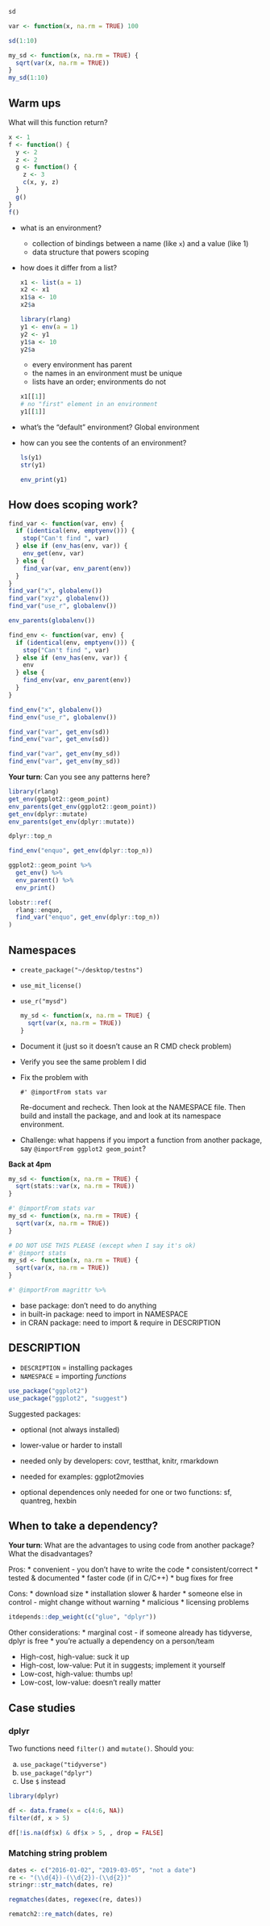 ```r
sd

var <- function(x, na.rm = TRUE) 100

sd(1:10)

my_sd <- function(x, na.rm = TRUE) {
  sqrt(var(x, na.rm = TRUE))
}
my_sd(1:10)
```


## Warm ups

What will this function return?

```r
x <- 1
f <- function() {
  y <- 2
  z <- 2
  g <- function() {
    z <- 3
    c(x, y, z)
  }
  g()
}
f()
```

*   what is an environment?
    * collection of bindings between a name (like `x`) and a value (like 1)
    * data structure that powers scoping

*   how does it differ from a list?
    
    ```r
    x1 <- list(a = 1)
    x2 <- x1
    x1$a <- 10
    x2$a
    
    library(rlang)
    y1 <- env(a = 1)
    y2 <- y1
    y1$a <- 10
    y2$a
    ```

    * every environment has parent
    * the names in an environment must be unique
    * lists have an order; environments do not
    
    ```r
    x1[[1]]
    # no "first" element in an environment
    y1[[1]]
    ```

*   what's the "default" environment? Global environment

*   how can you see the contents of an environment?

    ```r
    ls(y1)
    str(y1)
    
    env_print(y1)
    ```

## How does scoping work?

```r
find_var <- function(var, env) {
  if (identical(env, emptyenv())) {
    stop("Can't find ", var)
  } else if (env_has(env, var)) {
    env_get(env, var)
  } else {
    find_var(var, env_parent(env))
  }
}
find_var("x", globalenv())
find_var("xyz", globalenv())
find_var("use_r", globalenv())

env_parents(globalenv())
```

```r
find_env <- function(var, env) {
  if (identical(env, emptyenv())) {
    stop("Can't find ", var)
  } else if (env_has(env, var)) {
    env
  } else {
    find_env(var, env_parent(env))
  }
}

find_env("x", globalenv())
find_env("use_r", globalenv())
```

```r
find_var("var", get_env(sd))
find_env("var", get_env(sd)) 

find_var("var", get_env(my_sd))
find_env("var", get_env(my_sd)) 
```

**Your turn**: Can you see any patterns here?

```r
library(rlang)
get_env(ggplot2::geom_point)
env_parents(get_env(ggplot2::geom_point))
get_env(dplyr::mutate)
env_parents(get_env(dplyr::mutate))
```


```r
dplyr::top_n

find_env("enquo", get_env(dplyr::top_n))

ggplot2::geom_point %>% 
  get_env() %>% 
  env_parent() %>% 
  env_print()

lobstr::ref(
  rlang::enquo,
  find_var("enquo", get_env(dplyr::top_n))
)
```

## Namespaces

* `create_package("~/desktop/testns")`
* `use_mit_license()`
* `use_r("mysd")`

    ```r
    my_sd <- function(x, na.rm = TRUE) {
      sqrt(var(x, na.rm = TRUE))
    }
    ```

* Document it (just so it doesn't cause an R CMD check problem)
* Verify you see the same problem I did
* Fix the problem with 

    ```
    #' @importFrom stats var
    ```
    
    Re-document and recheck. 
    Then look at the NAMESPACE file.
    Then build and install the package, and and look at its namespace environment.

* Challenge: what happens if you import a function from another package,
  say `@importFrom ggplot2 geom_point`?

**Back at 4pm**


```r
my_sd <- function(x, na.rm = TRUE) {
  sqrt(stats::var(x, na.rm = TRUE))
}

#' @importFrom stats var
my_sd <- function(x, na.rm = TRUE) {
  sqrt(var(x, na.rm = TRUE))
}

# DO NOT USE THIS PLEASE (except when I say it's ok)
#' @import stats
my_sd <- function(x, na.rm = TRUE) {
  sqrt(var(x, na.rm = TRUE))
}

#' @importFrom magrittr %>%
```

* base package: don't need to do anything
* in built-in package: need to import in NAMESPACE
* in CRAN package: need to import & require in DESCRIPTION

## DESCRIPTION

* `DESCRIPTION` = installing packages
* `NAMESPACE` = importing _functions_

```r
use_package("ggplot2")
use_package("ggplot2", "suggest")
```

Suggested packages:

* optional (not always installed)
* lower-value or harder to install

* needed only by developers: covr, testthat, knitr, rmarkdown
* needed for examples: ggplot2movies
* optional dependences only needed for one or two functions:
  sf, quantreg, hexbin
  
## When to take a dependency?

**Your turn**: What are the advantages to using code from another package? What the disadvantages?

Pros:
* convenient - you don't have to write the code
* consistent/correct
* tested & documented
* faster code (if in C/C++)
* bug fixes for free

Cons:
* download size
* installation slower & harder 
* someone else in control - might change without warning
* malicious
* licensing problems

```r
itdepends::dep_weight(c("glue", "dplyr"))
```

Other considerations:
* marginal cost - if someone already has tidyverse, dplyr is free
* you're actually a dependency on a person/team

* High-cost, high-value: suck it up
* High-cost, low-value: Put it in suggests; implement it yourself
* Low-cost, high-value: thumbs up!
* Low-cost, low-value: doesn't really matter

## Case studies

### dplyr 

Two functions need `filter()` and `mutate()`. Should you:

(a) `use_package("tidyverse")`
(b) `use_package("dplyr")`
(c) Use `$` instead

```r
library(dplyr)

df <- data.frame(x = c(4:6, NA))
filter(df, x > 5)

df[!is.na(df$x) & df$x > 5, , drop = FALSE]
```


### Matching string problem

```r
dates <- c("2016-01-02", "2019-03-05", "not a date")
re <- "(\\d{4})-(\\d{2})-(\\d{2})"
stringr::str_match(dates, re)

regmatches(dates, regexec(re, dates))

rematch2::re_match(dates, re)

```


